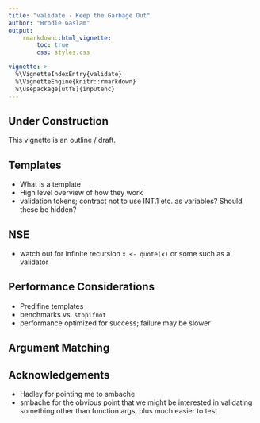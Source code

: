 ```yaml
---
title: "validate - Keep the Garbage Out"
author: "Brodie Gaslam"
output:
    rmarkdown::html_vignette:
        toc: true
        css: styles.css

vignette: >
  %\VignetteIndexEntry{validate}
  %\VignetteEngine{knitr::rmarkdown}
  %\usepackage[utf8]{inputenc}
---
```


## Under Construction

This vignette is an outline / draft.

## Templates

* What is a template
* High level overview of how they work
* validation tokens; contract not to use INT.1 etc. as variables?  Should these be hidden?

## NSE

* watch out for infinite recursion `x <- quote(x)` or some such as a validator

## Performance Considerations

* Predifine templates
* benchmarks vs. `stopifnot`
* performance optimized for success; failure may be slower

## Argument Matching

## Acknowledgements

* Hadley for pointing me to smbache
* smbache for the obvious point that we might be interested in validating something other than function args, plus much easier to test
